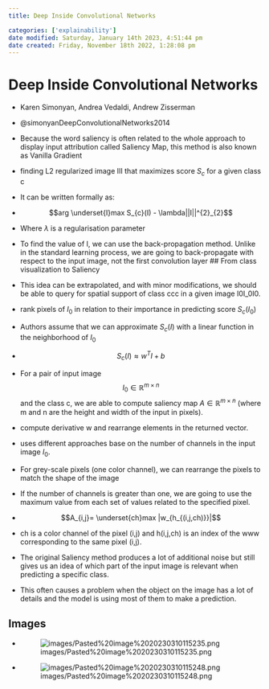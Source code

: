 ```yaml
---
title: Deep Inside Convolutional Networks

categories: ['explainability']
date modified: Saturday, January 14th 2023, 4:51:44 pm
date created: Friday, November 18th 2022, 1:28:08 pm
---
```


# Deep Inside Convolutional Networks
- Karen Simonyan, Andrea Vedaldi, Andrew Zisserman
- @simonyanDeepConvolutionalNetworks2014

- Because the word saliency is often related to the whole approach to display input attribution called Saliency Map, this method is also known as Vanilla Gradient
- finding L2 regularized image III that maximizes score $S_{c}$​ for a given class c
- It can be written formally as:
- $$arg \underset{I}max S_{c}(I) - \lambda||I||^{2}_{2}$$
- Where $\lambda$ is a regularisation parameter
- To find the value of I, we can use the back-propagation method. Unlike in the standard learning process, we are going to back-propagate with respect to the input image, not the first convolution layer
## From class visualization to Saliency 
- This idea can be extrapolated, and with minor modifications, we should be able to query for spatial support of class ccc in a given image I0I\_0I0​.
- rank pixels of $I_{0}$​ in relation to their importance in predicting score $S_{c}(I_{0})$
- Authors assume that we can approximate $S_{c}(I)$ with a linear function in the neighborhood of $I_{0}$
- $$S_{c}(I) \approx w^{T}I + b$$
- For a pair of input image $$I_{0} \in \mathbb{R}^{m \times n}$$ and the class c, we are able to compute saliency map $A \in \mathbb{R}^{m \times n}$ (where m and n are the height and width of the input in pixels).
- compute derivative w and rearrange elements in the returned vector.
- uses different approaches base on the number of channels in the input image $I_{0}$​.
- For grey-scale pixels (one color channel), we can rearrange the pixels to match the shape of the image
- If the number of channels is greater than one, we are going to use the maximum value from each set of values related to the specified pixel.
- $$A_{i,j}= \underset{ch}max |w_{h_{(i,j,ch)}}|$$
- ch is a color channel of the pixel (i,j) and h(i,j,ch) is an index of the www corresponding to the same pixel (i,j).
- The original Saliency method produces a lot of additional noise but still gives us an idea of which part of the input image is relevant when predicting a specific class.
- This often causes a problem when the object on the image has a lot of details and the model is using most of them to make a prediction.

## Images
- ![images/Pasted%20image%2020230310115235.png](images/Pasted%20image%2020230310115235.png)
- ![images/Pasted%20image%2020230310115248.png](images/Pasted%20image%2020230310115248.png)



